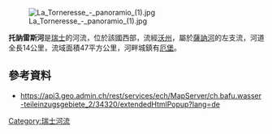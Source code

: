 {{Coord|46.463851|N|7.105025|E|display=title}}
[[Image:La_Torneresse_-_panoramio_(1).jpg|right]]

'''托訥雷斯河'''是[[瑞士|瑞士]]的河流，位於該國西部，流經[[沃州|沃州]]，屬於[[薩訥河|薩訥河]]的左支流，河道全長14公里，流域面積47平方公里，河畔城鎮有[[厄堡|厄堡]]。

==參考資料==
* https://api3.geo.admin.ch/rest/services/ech/MapServer/ch.bafu.wasser-teileinzugsgebiete_2/34320/extendedHtmlPopup?lang=de {{Wayback|url=https://api3.geo.admin.ch/rest/services/ech/MapServer/ch.bafu.wasser-teileinzugsgebiete_2/34320/extendedHtmlPopup?lang=de |date=20170811060401 }}

{{Switzerland-geo-stub}}
[[Category:瑞士河流|Category:瑞士河流]]